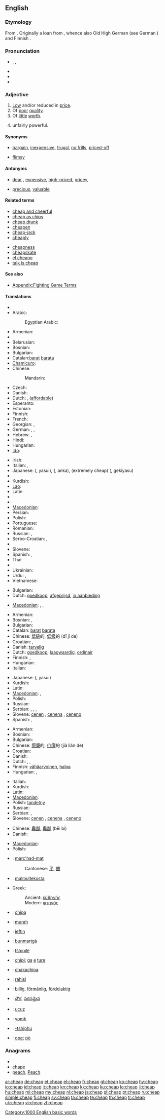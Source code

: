==English==

===Etymology===
From {{etyl|ang}} {{term|cēap||[[trade]]}}. Originally a loan from {{etyl|la}} {{term|caupo||[[tradesman]], [[innkeeper]]}}, whence also Old High German {{term|kouf}} (see German {{term|Kauf}}) and Finnish {{term|kauppa||shop}}.

===Pronunciation===
* {{enPR|chēp}}, {{IPA|/tʃiːp/}}, {{SAMPA|/tSi:p/}}
* {{audio|En-uk-cheap.ogg|Audio (UK)}}
* {{rhymes|iːp}}
* {{homophones|cheep}}

===Adjective===
{{en-adj|cheaper|cheapest}}

# [[low|Low]] and/or reduced in [[price]].
# Of [[poor]] [[quality]].
# Of [[little]] [[worth]].
# {{slang|of an action or tactic in a game of skill}} unfairly powerful.

====Synonyms====
* {{sense|low/reduced in price}} [[bargain]], [[inexpensive]], [[frugal]], [[no frills]], [[priced-off]]
* {{sense|of poor quality}} [[flimsy]]

====Antonyms====
* {{sense|low or reduced in price}} [[dear]]<!-- used in Australia, not sure about elsewhere -->, [[expensive]], [[high-priced]], [[pricey]],
* {{sense|of low value}} [[precious]], [[valuable]]

====Related terms====
{{rel-top|terms derived from cheap}}
* [[cheap and cheerful]]
* [[cheap as chips]]
* [[cheap drunk]]
* [[cheapen]]
* [[cheap-jack]]
* [[cheaply]]
{{rel-mid}}
* [[cheapness]]
* [[cheapskate]]
* [[el cheapo]]
* [[talk is cheap]]
{{rel-bottom}}

====See also====
* [[:Appendix:Fighting_game_terms#Cheap_.2F_Cheese|Appendix:Fighting Game Terms]]

====Translations====
{{trans-top|low in price}}
* {{trreq|Albanian}}
* Arabic: {{t-|ar|رخيص|m|alt=رَخِيص|tr=rakhiiS}}
*: Egyptian Arabic: {{tø|arz|رخيص|m|tr=rikhiiS|sc=Arab|xs=Egyptian Arabic}}
* Armenian: {{t+|hy|էժան|tr=ēžan}}
* {{trreq|Basque}}
* Belarusian: {{t|be|танны|tr=tánny|xs=Belarusian}}
* Bosnian: {{t-|bs|jeftin|m}}
* Bulgarian: {{t+|bg|евтин|m|tr=evtin}}
* Catalan:[[barat]] {{m}} [[barata]] {{f}}
* [[Chamicuro]]: {{tø|ccc|warato}}
* Chinese:
*: Mandarin: {{qualifier|+ 的 + de}} {{t-|cmn|便宜|tr=piányi|sc=Hani}}
* Czech: {{t+|cs|levný|m}}
* Danish: {{t-|da|billig}}
* Dutch: {{t+|nl|goedkoop}}, {{t+|nl|betaalbaar}} ([[affordable]])
* Esperanto: {{t+|eo|malmultekosta|xs=Esperanto}}
* Estonian: {{t|et|odav}}
* Finnish: {{t+|fi|halpa}}
* French: {{t+|fr|bon marché}}
* Georgian: {{t|ka|იაფი|tr=iap'i|sc=Geor|xs=Georgian}},  {{t|ka|იაფფასიანი|tr=iap'p'asiani|sc=Geor|xs=Georgian}}
* German: {{t+|de|billig}}, {{t|de|preiswert}}, {{t|de|preisgünstig}}
* Hebrew: {{t+|he|זול|m|tr=zol}}, {{t+|he|זולה|f|tr=zola}}
* Hindi: {{t+|hi|सस्ता|tr=sastā|xs=Hindi}}
* Hungarian: {{t+|hu|olcsó}}
* [[Ido]]: {{t+|io|chipa|xs=Ido}}
{{trans-mid}}
* Irish: {{t-|ga|saor|xs=Irish}}
* Italian: {{t+|it|economico|m}}, {{t+|it|economica|f}}
* Japanese: {{t+|ja|安い}} ({{t+|ja|やすい}}, yasui), {{t+|ja|安価}} ({{t+|ja|あんか}}, anka), (extremely cheap) {{t+|ja|激安}} ({{t+|ja|げきやす}}, gekiyasu)
* {{trreq|Korean}}
* Kurdish: {{t+|ku|هه‌رزان|sc=ku-Arab}}
* [[Lao]]: {{t-|lo|ຖືກ|tr=thyyk|sc=Laoo|xs=Lao}}
* Latin: {{t-|la|vilis|alt=vīlis}}
* {{trreq|Latvian}}
* {{trreq|Lithuanian}}
* [[Macedonian]]: {{t-|mk|евтин|m|tr=évtin}}
* Persian: {{t-|fa|ارزان|tr=arzān|xs=Persian}}
* Polish: {{t+|pl|tani|m}}
* Portuguese: {{t+|pt|barato}}
* Romanian: {{t+|ro|ieftin}}
* Russian: {{t+|ru|дешёвый|tr=dešóvyj}}, {{t+|ru|недорогой|tr=n'edorogój}}
* Serbo-Croatian: {{tø|sh|јефтин|sc=Cyrl|xs=Serbo-Croatian}},  {{tø|sh|jeftin|xs=Serbo-Croatian}}
* {{trreq|Slovak}}
* Slovene: {{t+|sl|poceni}}
* Spanish: {{t+|es|barato}}, {{t|es|económico}}
* Thai: {{t-|th|ถูก|tr=thūk}}
* {{trreq|Turkish}}
* Ukrainian: {{t|uk|дешевий|tr=dešévyj|xs=Ukrainian}}
* Urdu: {{t|ur|سستے|xs=Urdu}},  {{t|ur|ارزاں|xs=Urdu}}
* Vietnamese: {{t+|vi|rẻ|xs=Vietnamese}}
{{trans-bottom}}

{{trans-top|reduced in price}}
* Bulgarian: {{t|bg|намален}}
* Dutch: [[goedkoop]], [[afgeprijsd]], [[in aanbieding]]
{{trans-mid}}
* [[Macedonian]]: {{t|mk|намален|m|tr=námalen}},  {{t|mk|снижен|m|tr=snížen}},  {{t|mk|поевтинет|m|tr=poévtinet}}
{{trans-bottom}}

{{trans-top|of poor quality}}
* Armenian: {{t|hy|էժանագին|tr=ēžanagin}}
* Bosnian: {{t-|bs|jeftin|m}}, {{t-|bs|nekvalitetan|m}}
* Bulgarian: {{t|bg|долнокачествен}}
* Catalan: [[barat]] {{m}} [[barata]] {{f}}
* Chinese: [[低級]]的, [[低级]]的 (dī jí de)
* Croatian: {{t-|hr|jeftin|m}}, {{t-|hr|nekvalitetan|m}}
* Danish: [[tarvelig]]
* Dutch: [[goedkoop]], [[laagwaardig]], [[ordinair]]
* Finnish: {{t+|fi|kehno}}, {{t+|fi|huono}}
* Hungarian: {{t+|hu|olcsó}}
* Italian: {{t-|it|scadente}}
{{trans-mid}}
* Japanese: {{t+|ja|安い}} ({{t+|ja|やすい}}, yasui)
* Kurdish: {{ku-Arab|[[توڕه‌هات]]}}
* Latin: {{t-|la|vilis|alt=vīlis}}
* [[Macedonian]]: {{t-|mk|евтин|m|tr=évtin}},  {{t|mk|неквалитетен|m|tr=nekvalitéten}}
* Polish: {{t+|pl|tandetny|m}}
* Russian: {{t+|ru|низкопробный|tr=nizkopróbnyj}}
* Serbian: {{t-|sr|јефтин|m|sc=Cyrl}}, {{t-|sr|jeftin|m}}, {{t-|sr|неквалитетан|m|sc=Cyrl}}, {{t-|sr|nekvalitetan|m}}
* Slovene: [[cenen]] {{m}}, [[cenena]] {{f}}, [[ceneno]] {{n}}
* Spanish: {{t+|es|barato}},  {{t+|es|corriente}}
{{trans-bottom}}

{{trans-top|of little worth}}
* Armenian: {{t|hy|էժանագին|tr=ēžanagin}}
* Bosnian: {{t-|bs|jeftin}}
* Bulgarian: {{t+|bg|евтин}}
* Chinese: [[價廉]]的, [[价廉]]的 (jià lián de)
* Croatian: {{t-|hr|jeftin}}
* Danish: {{t-|da|billig}}
* Dutch: {{t+|nl|goedkoop}}, {{t+|nl|waardeloos}}, {{t+|nl|schamel}}
* Finnish: [[vähäarvoinen]], [[halpa]]
* Hungarian: {{t+|hu|olcsó}}, {{t-|hu|értéktelen}}
{{trans-mid}}
* Italian: {{t-|it|scadente}}
* Kurdish: {{t-|ku|بێقیمه‌ت|sc=ku-Arab}}
* Latin: {{t-|la|vilis|alt=vīlis}}
* [[Macedonian]]: {{t-|mk|евтин|m|tr=évtin}}
* Polish: [[tandetny]] {{m}}
* Russian: {{t+|ru|дешёвый|tr=dešóvyj}}
* Serbian: {{t-|sr|јефтин|m|sc=Cyrl}}, {{t-|sr|jeftin|m|sc=Cyrl}}
* Slovene: [[cenen]] {{m}}, [[cenena]] {{f}}, [[ceneno]] {{n}}
{{trans-bottom}}

{{trans-top|''slang'' unfairly powerful}}
* Chinese: [[卑鄙]], [[卑鄙]] (bēi bì)
* Danish: {{t-|da|billig}}
{{trans-mid}}
* [[Macedonian]]: {{t-|mk|евтин|m|tr=évtin}}
* Polish: {{t+|pl|tani|m}}
{{trans-bottom}}

{{checktrans-top}}
<!--added {{ttbc}}s here.-->
* {{ttbc|Breton}}: [[marc'had-mat]]
*: Cantonese: [[平]], [[賤]]
* {{ttbc|Esperanto}}: [[malmultekosta]]
* Greek:
*: Ancient: [[εὐθηνής]]
*: Modern: [[φτηνός]]
* {{ttbc|Ido}}: [[chipa]]
* {{ttbc|Indonesian}}: [[murah]]
* {{ttbc|Romanian}}: [[ieftin]]
{{checktrans-mid}}
* {{ttbc|Romansch}}: [[bunmartgà]]
* {{ttbc|Sepedi}}: [[tšhipilê]]
* {{ttbc|Setswana}}: [[chipi]]; [[ga]] [[e]] [[ture]]
* {{ttbc|Shona}}: [[chakachipa]]
* {{ttbc|Swahili}}: [[rahisi]]
* {{ttbc|Swedish}}: [[billig]], [[förmånlig]], [[fördelaktig]]
* {{ttbc|Telugu}}: [[చౌక]], [[సరసమైన]]
* {{ttbc|Turkish}}: [[ucuz]]
* {{ttbc|Wolof}}: [[yomb]]
* {{ttbc|Xhosa}}: [[-tshiphu]]
* {{ttbc|Yoruba}}: [[ọpẹ]]; [[pọ̀]]
{{checktrans-bottom}}

===Anagrams===
* {{alphagram|acehp}}
* [[chape#English|chape]]
* [[peach#English|peach]], [[Peach#English|Peach]]

[[Category:1000 English basic words]]

[[ar:cheap]]
[[de:cheap]]
[[et:cheap]]
[[el:cheap]]
[[fr:cheap]]
[[gl:cheap]]
[[ko:cheap]]
[[hy:cheap]]
[[io:cheap]]
[[id:cheap]]
[[it:cheap]]
[[kn:cheap]]
[[kk:cheap]]
[[ku:cheap]]
[[lo:cheap]]
[[li:cheap]]
[[hu:cheap]]
[[ml:cheap]]
[[my:cheap]]
[[nl:cheap]]
[[ja:cheap]]
[[pl:cheap]]
[[pt:cheap]]
[[ru:cheap]]
[[simple:cheap]]
[[fi:cheap]]
[[sv:cheap]]
[[ta:cheap]]
[[te:cheap]]
[[th:cheap]]
[[tr:cheap]]
[[uk:cheap]]
[[vi:cheap]]
[[zh:cheap]]